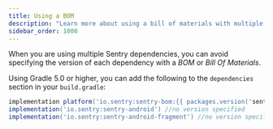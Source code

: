 ```yaml
---
title: Using a BOM
description: "Learn more about using a bill of materials with multiple Sentry dependencies."
sidebar_order: 1000
---
```


When you are using multiple Sentry dependencies, you can avoid specifying the version of each dependency with a _BOM_ or _Bill Of Materials_.

Using Gradle 5.0 or higher, you can add the following to the `dependencies` section in your `build.gradle`:

```groovy {filename:build.gradle}
implementation platform('io.sentry:sentry-bom:{{ packages.version('sentry.java.bom', '5.1.0') }}') //import bom
implementation('io.sentry:sentry-android') //no version specified
implementation('io.sentry:sentry-android-fragment') //no version specified
```
